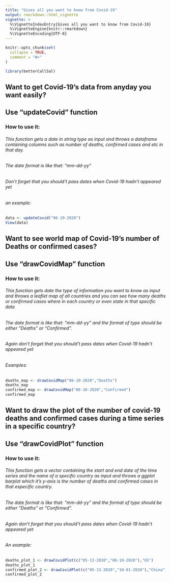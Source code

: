 ```yaml
---
title: "Gives all you want to know from Covid-19"
output: rmarkdown::html_vignette
vignette: >
  %\VignetteIndexEntry{Gives all you want to know from Covid-19}
  %\VignetteEngine{knitr::rmarkdown}
  %\VignetteEncoding{UTF-8}
---
```


```r
knitr::opts_chunk$set(
  collapse = TRUE,
  comment = "#>"
)
```

```r
library(betterCallSal)
```
## Want to get Covid-19's data from anyday you want easily?
## Use "updateCovid" function
### How to use it:
###### This function gets a date in string type as input and throws a dataframe containing columns such as number of deaths, confirmed cases and etc in that day.
###### The date format is like that: "mm-dd-yy"
###### Don't forget that you should't pass dates when Covid-19 hadn't appeared yet
###### an example:
```r
data <- updateCovid("06-10-2020")
View(data)
```
## Want to see world map of Covid-19's number of Deaths or confirmed cases?
## Use "drawCovidMap" function
### How to use it:
###### This function gets date the type of information you want to know as input and throws a leaflet map of all countries and you can see how many deaths or confirmed cases where in each country or even state in that specific date
###### The date format is like that: "mm-dd-yy" and the format of type should be either "Deaths" or "Confirmed".
###### Again don't forget that you should't pass dates when Covid-19 hadn't appeared yet
###### Examples:
```r
deaths_map <- drawCovidMap("06-10-2020","Deaths")
deaths_map
confirmed_map <- drawCovidMap("06-10-2020","Confirmed")
confirmed_map
```
## Want to draw the plot of the number of covid-19 deaths and confirmed cases during a time series in a specific country?
## Use "drawCovidPlot" function
### How to use it:
###### This function gets a vector containing the start and end date of the time series and the name of a specific country as input and throws a ggplot barplot which it's y-axis is the number of deaths and confirmed cases in that especific country.
###### The date format is like that: "mm-dd-yy" and the format of type should be either "Deaths" or "Confirmed".
###### Again don't forget that you should't pass dates when Covid-19 hadn't appeared yet
###### An example:
```r
deaths_plot_1 <- drawCovidPlot(c("05-13-2020","06-10-2020"),"US")
deaths_plot_1
confirmed_plot_2 <- drawCovidPlot(c("05-13-2020","10-01-2020"),"China")
confirmed_plot_2
```
